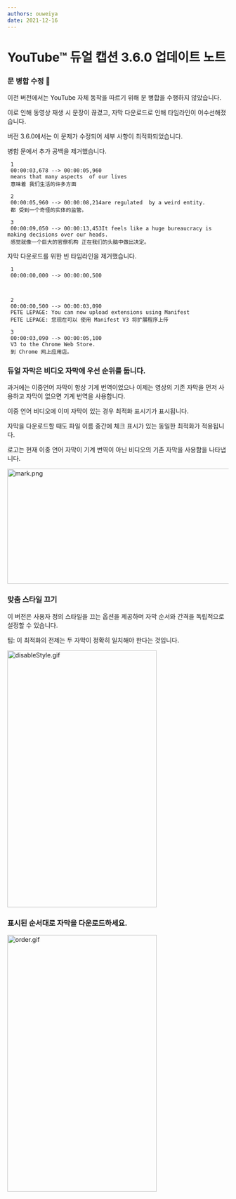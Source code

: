 ```yaml
---
authors: ouweiya
date: 2021-12-16 
---
```



# YouTube™ 듀얼 캡션 3.6.0 업데이트 노트

### 문 병합 수정 🎉

 이전 버전에서는 YouTube 자체 동작을 따르기 위해 문 병합을 수행하지 않았습니다.

이로 인해 동영상 재생 시 문장이 끊겼고, 자막 다운로드로 인해 타임라인이 어수선해졌습니다.

버전 3.6.0에서는 이 문제가 수정되어 세부 사항이 최적화되었습니다.

병합 문에서 추가 공백을 제거했습니다.

```
 1
 00:00:03,678 --> 00:00:05,960
 means that many aspects  of our lives
 意味着 我们生活的许多方面

 2
 00:00:05,960 --> 00:00:08,214are regulated  by a weird entity.
 都 受到一个奇怪的实体的监管。

 3
 00:00:09,050 --> 00:00:13,453It feels like a huge bureaucracy is making decisions over our heads.
 感觉就像一个巨大的官僚机构 正在我们的头脑中做出决定。
 ```

자막 다운로드를 위한 빈 타임라인을 제거했습니다.

```
 1
 00:00:00,000 --> 00:00:00,500



 2
 00:00:00,500 --> 00:00:03,090
 PETE LEPAGE: You can now upload extensions using Manifest
 PETE LEPAGE: 您现在可以 使用 Manifest V3 将扩展程序上传

 3
 00:00:03,090 --> 00:00:05,100
 V3 to the Chrome Web Store.
 到 Chrome 网上应用店。
 ```

### 듀얼 자막은 비디오 자막에 우선 순위를 둡니다.

 과거에는 이중언어 자막이 항상 기계 번역이었으나 이제는 영상의 기존 자막을 먼저 사용하고 자막이 없으면 기계 번역을 사용합니다.

 이중 언어 비디오에 이미 자막이 있는 경우 최적화 표시기가 표시됩니다.

 자막을 다운로드할 때도 파일 이름 중간에 체크 표시가 있는 동일한 최적화가 적용됩니다.

<Tip>로고는 현재 이중 언어 자막이 기계 번역이 아닌 비디오의 기존 자막을 사용함을 나타냅니다.</Tip>

<img src={mark} alt="mark.png" width="891" height="262" />

### 맞춤 스타일 끄기

 이 버전은 사용자 정의 스타일을 끄는 옵션을 제공하며 자막 순서와 간격을 독립적으로 설정할 수 있습니다.

<Tip>팁: 이 최적화의 전제는 두 자막이 정확히 일치해야 한다는 것입니다.</Tip>

<img src={disableStyle} alt="disableStyle.gif" width="340" height="585" />

### 표시된 순서대로 자막을 다운로드하세요.

<img src={order} alt="order.gif" width="340" height="585" />

<WebStore />